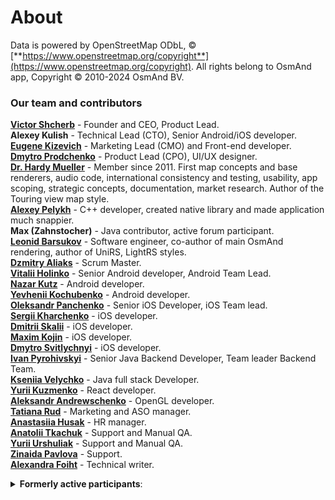 # About
Data is powered by OpenStreetMap ODbL, &#169; [**https://www.openstreetmap.org/copyright**](https://www.openstreetmap.org/copyright).
All rights belong to OsmAnd app, Copyright &#169; 2010-2024 OsmAnd BV.

### Our team and contributors
[**Victor Shcherb**](https://github.com/vshcherb) - Founder and CEO, Product Lead.  
**Alexey Kulish** - Technical Lead (CTO), Senior Android/iOS developer.  
[**Eugene Kizevich**](http://github.com/EugeneZmeuk) - Marketing Lead (CMO) and Front-end developer.  
[**Dmytro Prodchenko**](https://github.com/dmpr0) - Product Lead (CPO), UI/UX designer.  
[**Dr. Hardy Mueller**](https://github.com/sonora) - Member since 2011. First map concepts and base renderers, audio code, international consistency and testing, usability, app scoping, strategic concepts, documentation, market research. Author of the Touring view map style.  
[**Alexey Pelykh**](https://github.com/alexey-pelykh) - C++ developer, created native library and made application much snappier.  
**Max (Zahnstocher)** - Java contributor, active forum participant.  
[**Leonid Barsukov**](https://github.com/xmd5a2) - Software engineer, co-author of main OsmAnd rendering, author of UniRS, LightRS styles.  
[**Dzmitry Aliaks**](https://github.com/DmitryAlexei) - Scrum Master.  
[**Vitalii Holinko**](https://github.com/Chumva) - Senior Android developer, Android Team Lead.   
[**Nazar Kutz**](https://github.com/nazar-kutz) - Android developer.  
[**Yevhenii Kochubenko**](https://github.com/0xRe1nk0) - Android developer.   
[**Oleksandr Panchenko**](https://github.com/tigrim) - Senior iOS Developer, iOS Team lead.   
[**Sergii Kharchenko**](https://github.com/Corwin-Kh) - iOS developer.  
[**Dmitrii Skalii**](https://github.com/Skalii) - iOS developer.  
[**Maxim Kojin**](https://github.com/nnngrach) - iOS developer.    
[**Dmytro Svitlychnyi**](https://github.com/DmitrySvetlichny) - iOS developer.   
[**Ivan Pyrohivskyi**](https://github.com/ivanPyrohivskyi) - Senior Java Backend Developer, Team leader Backend Team.  
[**Kseniia Velychko**](https://github.com/alisa911) - Java full stack Developer.  
[**Yurii Kuzmenko**](https://github.com/RZR-UA) - React developer.  
[**Aleksandr Andrewschenko**](https://github.com/Andrewschenko) - OpenGL developer.  
[**Tatiana Rud**](https://github.com/TatianaRud) - Marketing and ASO manager.  
[**Anastasiia Husak**](https://github.com/anastasiia936) - HR manager.   
[**Anatolii Tkachuk**](https://github.com/Zirochkabila) - Support and Manual QA.  
[**Yurii Urshuliak**](https://github.com/yuriiurshuliak) - Support and Manual QA.   
[**Zinaida Pavlova**](https://github.com/zipav) - Support.   
[**Alexandra Foiht**](https://github.com/shurasmiling) - Technical writer.  
<!--
[**Dmitry Reva**](https://github.com/Dima-1) - Android and Java Backend developer.  
[**Dmitry Naumov**](https://github.com/cepprice) - OpenGL developer.  
-->

<details><summary> <b>Formerly active participants</b>:</summary><br />
<b>Pavlo Stetsenko</b> - Senior iOS Developer, iOS Team lead<br /><b>Denis (bars)</b> - Java developer, worked mostly on new UI and usability.<br /><b>Dusan Kazik</b> - One of the first contributors.<br /><b>Andre Van Atten</b> - Project supporter, active forum participant, one of the first users.<br /><b>Yvecai</b> - Main contributor to Contour lines and Hillshade maps.<br /><b>Pavol Zibrita</b> - First contributor and developer of some utilities.<br /><b>Harry van der Wolf</b> - Contributor (contribute to country boundaries + configuration file + address files and else), active forum participant.<br /> <a href="https://github.com/MadWasp79"><b>Denis Kolomiets</b></a> - Android and Backend developer. <br /><b>Yurii Mazurevych</b> - Android developer, all parts of application.<br /><b>Alexander Sytnyk</b> - Android developer, all parts of application.<br /><b>Dmitry Reva</b> - Android and Java Backend developer.<br /><b>Dmitry Naumov</b> - OpenGL developer. 
</details>
 